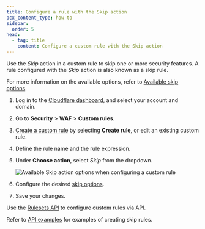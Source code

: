 ```yaml
---
title: Configure a rule with the Skip action
pcx_content_type: how-to
sidebar:
  order: 5
head:
  - tag: title
    content: Configure a custom rule with the Skip action
---
```



Use the _Skip_ action in a custom rule to skip one or more security features. A rule configured with the _Skip_ action is also known as a skip rule.

For more information on the available options, refer to [Available skip options](/waf/custom-rules/skip/options/).

<Tabs syncKey="dashPlusAPI"> <TabItem label="Dashboard">

1. Log in to the [Cloudflare dashboard](https://dash.cloudflare.com), and select your account and domain.

2. Go to **Security** > **WAF** > **Custom rules**.

3. [Create a custom rule](/waf/custom-rules/create-dashboard/) by selecting **Create rule**, or edit an existing custom rule.

4. Define the rule name and the rule expression.

5. Under **Choose action**, select _Skip_ from the dropdown.

   ![Available Skip action options when configuring a custom rule](~/assets/images/waf/custom-rules/skip-action-options.png)

6. Configure the desired [skip options](/waf/custom-rules/skip/options/).

7. Save your changes.

</TabItem> <TabItem label="API">

Use the [Rulesets API](/ruleset-engine/rulesets-api/) to configure custom rules via API.

Refer to [API examples](/waf/custom-rules/skip/api-examples/) for examples of creating skip rules.

</TabItem> </Tabs>
